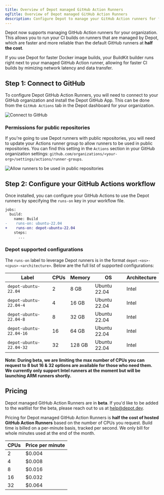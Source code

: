 ```yaml
---
title: Overview of Depot managed GitHub Action Runners
ogTitle: Overview of Depot managed GitHub Action Runners
description: Configure Depot to manage your GitHub Action runners for faster CI builds
---
```


Depot now supports managing GitHub Action runners for your organization. This allows you to run your CI builds on runners that are managed by Depot, which are faster and more reliable than the default GitHub runners at **half the cost**.

If you use Depot for faster Docker image builds, your BuildKit builder runs right next to your managed GitHub Action runner, allowing for faster CI builds by mimizing network latency and data transfer.

## Step 1: Connect to GitHub

To configure Depot GitHub Action Runners, you will need to connect to your GitHub organization and install the Depot GitHub App. This can be done from the `GitHub Actions` tab in the Depot dashboard for your organization.

![Connect to GitHub](/images/docs/github-actions-configure.png)

### Permissions for public repositories

If you're going to use Depot runners with public repositories, you will need to update your Actions runner group to allow runners to be used in public repositories. You can find this setting in the `Actions` section in your GitHub organization settings: `github.com/organizations/<your-org>/settings/actions/runner-groups`.

![Allow runners to be used in public repositories](/images/docs/github-actions-allow-runners-on-public-repos.png)

## Step 2: Configure your GitHub Actions workflow

Once installed, you can configure your GitHub Actions to use the Depot runners by specifying the `runs-on` key in your workflow file.

```diff
jobs:
  build:
    name: Build
-    runs-on: ubuntu-22.04
+    runs-on: depot-ubuntu-22.04
    steps:
      ...
```

### Depot supported configurations

The `runs-on` label to leverage Depot runners is in the format `depot-<os>-<cpus>-<architecture>`. Below are the full list of supported configurations:

| Label                   | CPUs | Memory | OS           | Architecture |
| ----------------------- | ---- | ------ | ------------ | ------------ |
| `depot-ubuntu-22.04`    | 2    | 8 GB   | Ubuntu 22.04 | Intel        |
| `depot-ubuntu-22.04-4`  | 4    | 16 GB  | Ubuntu 22.04 | Intel        |
| `depot-ubuntu-22.04-8`  | 8    | 32 GB  | Ubuntu 22.04 | Intel        |
| `depot-ubuntu-22.04-16` | 16   | 64 GB  | Ubuntu 22.04 | Intel        |
| `depot-ubuntu-22.04-32` | 32   | 128 GB | Ubuntu 22.04 | Intel        |

**Note: During beta, we are limiting the max number of CPUs you can request to 8 but 16 & 32 options are available for those who need them. We currently only support Intel runners at the moment but will be launching ARM runners shortly.**

## Pricing

Depot managed GitHub Action Runners are in **beta**. If you'd like to be added to the waitlist for the beta, please reach out to us at [help@depot.dev](mailto:help@depot.dev).

Pricing for Depot managed GitHub Action Runners is **half the cost of hosted GitHub Action Runners** based on the number of CPUs you request. Build time is billed on a per-minute basis, tracked per second. We only bill for whole minutes used at the end of the month.

| CPUs | Price per minute |
| ---- | ---------------- |
| 2    | $0.004           |
| 4    | $0.008           |
| 8    | $0.016           |
| 16   | $0.032           |
| 32   | $0.064           |
